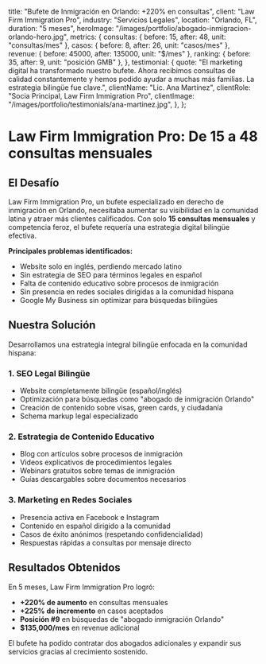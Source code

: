   title: "Bufete de Inmigración en Orlando: +220% en consultas",
  client: "Law Firm Immigration Pro",
  industry: "Servicios Legales",
  location: "Orlando, FL",
  duration: "5 meses",
  heroImage: "/images/portfolio/abogado-inmigracion-orlando-hero.jpg",
  metrics: {
    consultas: { before: 15, after: 48, unit: "consultas/mes" },
    casos: { before: 8, after: 26, unit: "casos/mes" },
    revenue: { before: 45000, after: 135000, unit: "$/mes" },
    ranking: { before: 35, after: 9, unit: "posición GMB" },
  },
  testimonial: {
    quote: "El marketing digital ha transformado nuestro bufete. Ahora recibimos consultas de calidad constantemente y hemos podido ayudar a muchas más familias. La estrategia bilingüe fue clave.",
    clientName: "Lic. Ana Martínez",
    clientRole: "Socia Principal, Law Firm Immigration Pro",
    clientImage: "/images/portfolio/testimonials/ana-martinez.jpg",
  },
};

# Law Firm Immigration Pro: De 15 a 48 consultas mensuales

## El Desafío

Law Firm Immigration Pro, un bufete especializado en derecho de inmigración en Orlando, necesitaba aumentar su visibilidad en la comunidad latina y atraer más clientes calificados. Con solo **15 consultas mensuales** y competencia feroz, el bufete requería una estrategia digital bilingüe efectiva.

**Principales problemas identificados:**
- Website solo en inglés, perdiendo mercado latino
- Sin estrategia de SEO para términos legales en español
- Falta de contenido educativo sobre procesos de inmigración
- Sin presencia en redes sociales dirigidas a la comunidad hispana
- Google My Business sin optimizar para búsquedas bilingües

## Nuestra Solución

Desarrollamos una estrategia integral bilingüe enfocada en la comunidad hispana:

### 1. SEO Legal Bilingüe
- Website completamente bilingüe (español/inglés)
- Optimización para búsquedas como "abogado de inmigración Orlando"
- Creación de contenido sobre visas, green cards, y ciudadanía
- Schema markup legal especializado

### 2. Estrategia de Contenido Educativo
- Blog con artículos sobre procesos de inmigración
- Videos explicativos de procedimientos legales
- Webinars gratuitos sobre temas de inmigración
- Guías descargables sobre documentos necesarios

### 3. Marketing en Redes Sociales
- Presencia activa en Facebook e Instagram
- Contenido en español dirigido a la comunidad
- Casos de éxito anónimos (respetando confidencialidad)
- Respuestas rápidas a consultas por mensaje directo

## Resultados Obtenidos

En 5 meses, Law Firm Immigration Pro logró:
- **+220% de aumento** en consultas mensuales
- **+225% de incremento** en casos aceptados
- **Posición #9** en búsquedas de "abogado inmigración Orlando"
- **$135,000/mes** en revenue adicional

El bufete ha podido contratar dos abogados adicionales y expandir sus servicios gracias al crecimiento sostenido.
